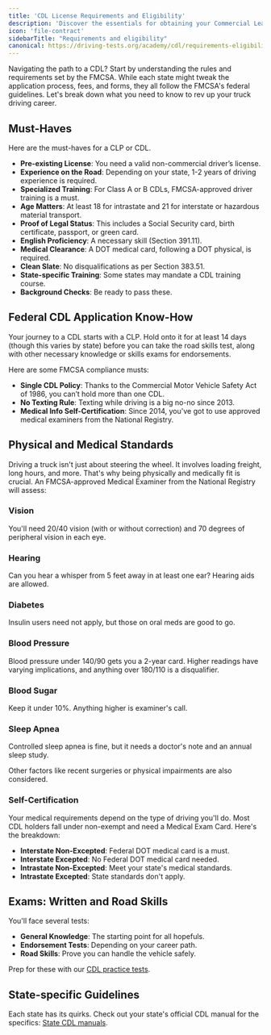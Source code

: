 ```yaml
---
title: 'CDL License Requirements and Eligibility'
description: 'Discover the essentials for obtaining your Commercial Learners Permit (CLP) or Commercial Drivers License (CDL), including key qualifications and compliance details.'
icon: 'file-contract'
sidebarTitle: "Requirements and eligibility"
canonical: https://driving-tests.org/academy/cdl/requirements-eligibility
---
```

<Snippet file="andrei.mdx" />
Navigating the path to a CDL? Start by understanding the rules and requirements set by the <Tooltip tip="Federal Motor Carrier Safety Administration">FMCSA</Tooltip>. While each state might tweak the application process, fees, and forms, they all follow the FMCSA's federal guidelines. Let's break down what you need to know to rev up your truck driving career.

## Must-Haves 

Here are the must-haves for a CLP or CDL.

- **Pre-existing License**: You need a valid non-commercial driver’s license.
- **Experience on the Road**: Depending on your state, 1-2 years of driving experience is required.
- **Specialized Training**: For Class A or B CDLs, FMCSA-approved driver training is a must.
- **Age Matters**: At least 18 for intrastate and 21 for interstate or hazardous material transport.
- **Proof of Legal Status**: This includes a Social Security card, birth certificate, passport, or green card.
- **English Proficiency**: A necessary skill (Section 391.11).
- **Medical Clearance**: A DOT medical card, following a DOT physical, is required.
- **Clean Slate**: No disqualifications as per Section 383.51.
- **State-specific Training**: Some states may mandate a CDL training course.
- **Background Checks**: Be ready to pass these.

## Federal CDL Application Know-How 
Your journey to a CDL starts with a <Tooltip tip="Commercial Learner's Permit">CLP</Tooltip>. Hold onto it for at least 14 days (though this varies by state) before you can take the road skills test, along with other necessary knowledge or skills exams for endorsements.

Here are some FMCSA compliance musts:
- **Single CDL Policy**: Thanks to the Commercial Motor Vehicle Safety Act of 1986, you can’t hold more than one CDL.
- **No Texting Rule**: Texting while driving is a big no-no since 2013.
- **Medical Info Self-Certification**: Since 2014, you've got to use approved medical examiners from the National Registry.

## Physical and Medical Standards 
Driving a truck isn't just about steering the wheel. It involves loading freight, long hours, and more. That's why being physically and medically fit is crucial. An FMCSA-approved Medical Examiner from the National Registry will assess:

### Vision 
You'll need 20/40 vision (with or without correction) and 70 degrees of peripheral vision in each eye.

### Hearing 
Can you hear a whisper from 5 feet away in at least one ear? Hearing aids are allowed.

### Diabetes 
Insulin users need not apply, but those on oral meds are good to go.

### Blood Pressure 
Blood pressure under 140/90 gets you a 2-year card. Higher readings have varying implications, and anything over 180/110 is a disqualifier.

### Blood Sugar 
Keep it under 10%. Anything higher is examiner's call.

### Sleep Apnea 
Controlled sleep apnea is fine, but it needs a doctor's note and an annual sleep study.

Other factors like recent surgeries or physical impairments are also considered.

### Self-Certification 
Your medical requirements depend on the type of driving you'll do. Most CDL holders fall under non-exempt and need a Medical Exam Card. Here's the breakdown:
- **Interstate Non-Excepted**: Federal DOT medical card is a must.
- **Interstate Excepted**: No Federal DOT medical card needed.
- **Intrastate Non-Excepted**: Meet your state's medical standards.
- **Intrastate Excepted**: State standards don't apply.

## Exams: Written and Road Skills 
You'll face several tests:
- **General Knowledge**: The starting point for all hopefuls.
- **Endorsement Tests**: Depending on your career path.
- **Road Skills**: Prove you can handle the vehicle safely.

Prep for these with our [CDL practice tests](https://driving-tests.org/cdl-practice-test/).

## State-specific Guidelines 
Each state has its quirks. Check out your state's official CDL manual for the specifics: [State CDL manuals](https://driving-tests.org/cdl-handbooks/).

<Snippet file="cdl-premium.mdx" />
